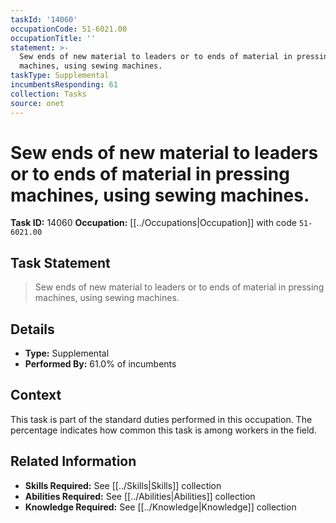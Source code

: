 ```yaml
---
taskId: '14060'
occupationCode: 51-6021.00
occupationTitle: ''
statement: >-
  Sew ends of new material to leaders or to ends of material in pressing
  machines, using sewing machines.
taskType: Supplemental
incumbentsResponding: 61
collection: Tasks
source: onet
---
```

# Sew ends of new material to leaders or to ends of material in pressing machines, using sewing machines.

**Task ID:** 14060
**Occupation:** [[../Occupations|Occupation]] with code `51-6021.00`

## Task Statement

> Sew ends of new material to leaders or to ends of material in pressing machines, using sewing machines.

## Details

- **Type:** Supplemental
- **Performed By:** 61.0% of incumbents

## Context

This task is part of the standard duties performed in this occupation. The percentage indicates how common this task is among workers in the field.

## Related Information

- **Skills Required:** See [[../Skills|Skills]] collection
- **Abilities Required:** See [[../Abilities|Abilities]] collection
- **Knowledge Required:** See [[../Knowledge|Knowledge]] collection
